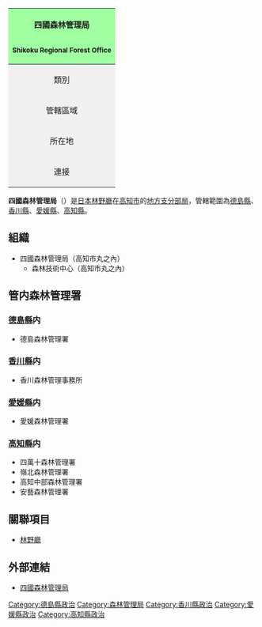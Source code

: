 {{Expand|time=2014-04-12T08:39:53+00:00}}
{{Unreferenced|time=2014-04-12T08:39:53+00:00}}
{| class="infobox bordered"
! colspan="2" style="background-color: #a0ffa0;"|四國森林管理局<br><small>{{lang|ja|四国森林管理局}}{{ja}}<br>{{lang|ja|しこくしんりんかんりきょく}}<br>Shikoku Regional Forest Office{{en}}</small>
|-
| style="text-align: center; background-color: #f0f0f0;"|類別
| [[森林管理局|森林管理局]]
|-
| style="text-align: center; background-color: #f0f0f0;"|管轄區域
|  [[德島縣|德島縣]]、[[香川縣|香川縣]]、[[愛媛縣|愛媛縣]]、[[高知縣|高知縣]]
|-
| style="text-align: center; background-color: #f0f0f0;"|所在地
| [[高知縣|高知縣]][[高知市|高知市]]丸之內一丁目3番30號
|-
| style="text-align: center; background-color: #f0f0f0;"|連接
| [http://www.rinya.maff.go.jp/shikoku/ 官方網站]{{Wayback|url=http://www.rinya.maff.go.jp/shikoku/ |date=20140413064031 }}
|}

'''四國森林管理局'''（{{Jpn|j=四国森林管理局|hg=しこくしんりんかんりきょく|rm=Shikoku shinrin kanri-kyoku}}）是[[日本|日本]][[林野廳|林野廳]]在[[高知市|高知市]]的[[地方支分部局|地方支分部局]]，管轄範圍為[[德島縣|德島縣]]、[[香川縣|香川縣]]、[[愛媛縣|愛媛縣]]、[[高知縣|高知縣]]。

== 組織 ==
* 四國森林管理局（高知市丸之內）
** 森林技術中心（高知市丸之內）

== 管内森林管理署 ==
=== [[德島縣|德島縣]]内 ===
* 德島森林管理署

=== [[香川縣|香川縣]]内 ===
* 香川森林管理事務所

=== [[愛媛縣|愛媛縣]]内 ===
* 愛媛森林管理署

=== [[高知縣|高知縣]]内 ===
* 四萬十森林管理署
* 嶺北森林管理署
* 高知中部森林管理署
* 安藝森林管理署

== 關聯項目 ==
*[[林野廳|林野廳]]

== 外部連結 ==
*{{ja}}[http://www.rinya.maff.go.jp/shikoku/ 四國森林管理局]{{Wayback|url=http://www.rinya.maff.go.jp/shikoku/ |date=20140413064031 }}

[[Category:德島縣政治|Category:德島縣政治]]
[[Category:森林管理局|Category:森林管理局]]
[[Category:香川縣政治|Category:香川縣政治]]
[[Category:愛媛縣政治|Category:愛媛縣政治]]
[[Category:高知縣政治|Category:高知縣政治]]